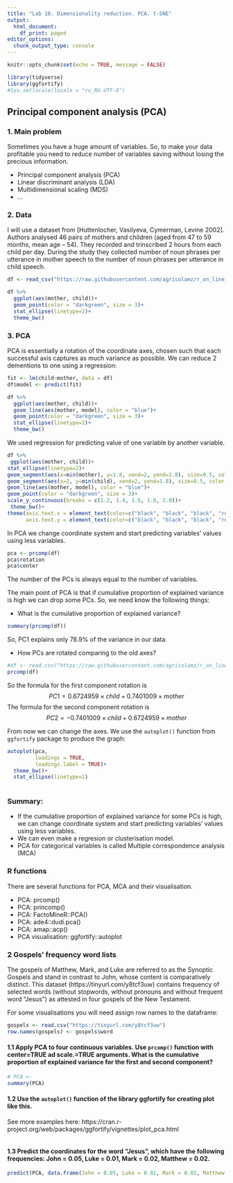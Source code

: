 ```yaml
---
title: "Lab 10. Dimensionality reduction. PCA. t-SNE"
output:
  html_document:
    df_print: paged
editor_options:
  chunk_output_type: console
---
```


```r
knitr::opts_chunk$set(echo = TRUE, message = FALSE)
```

```r
library(tidyverse)
library(ggfortify)
#Sys.setlocale(locale = "ru_RU.UTF-8")
```

## Principal component analysis (PCA)

### 1. Main problem
Sometimes you have a huge amount of variables. So, to make your data profitable you need to reduce number of variables saving without losing the precious information. 

* Principal component analysis (PCA)
* Linear discriminant analysis (LDA)
* Multidimensional scaling (MDS)
* ...

### 2. Data
I will use a dataset from [Huttenlocher, Vasilyeva, Cymerman, Levine 2002]. Authors analysed 46 pairs of mothers and children (aged from 47 to 59 months, mean age -- 54). They recorded and trinscribed 2 hours from each child per day. During the study they collected number of noun phrases per utterance in mother speech to the number of noun phrases per utterance in child speech.
```r
df <- read_csv("https://raw.githubusercontent.com/agricolamz/r_on_line_course_data/master/Huttenlocher_2001.csv")

df %>%
  ggplot(aes(mother, child))+
  geom_point(color = "darkgreen", size = 3)+
  stat_ellipse(linetype=2)+
  theme_bw()
```

### 3. PCA
PCA is essentially a rotation of the coordinate axes, chosen such that each successful axis captures as much variance as possible. We can reduce 2 dementions to one using a regression:

```r
fit <- lm(child~mother, data = df)
df$model <- predict(fit)

df %>%
  ggplot(aes(mother, child))+
  geom_line(aes(mother, model), color = "blue")+
  geom_point(color = "darkgreen", size = 3)+
  stat_ellipse(linetype=2)+
  theme_bw()
```

We used regression for predicting value of one variable by another variable.

```r

df %>%
 ggplot(aes(mother, child))+
stat_ellipse(linetype=2)+
geom_segment(aes(x=min(mother), y=1.8, xend=2, yend=1.8), size=0.5, color = "red", arrow =  arrow(angle = 10, type = "closed", ends = "first"))+
geom_segment(aes(x=2, y=min(child), xend=2, yend=1.8), size=0.5, color = "red", arrow =  arrow(angle = 10, type = "closed"))+
geom_line(aes(mother, model), color = "blue")+
geom_point(color = "darkgreen", size = 3)+
scale_y_continuous(breaks = c(1.2, 1.4, 1.6, 1.8, 2.0))+
 theme_bw()+
theme(axis.text.x = element_text(color=c("black", "black", "black", "red", "black"), size=c(9, 9, 9, 14, 9)),
      axis.text.y = element_text(color=c("black", "black", "black", "red", "black", "black"), size=c(9, 9, 9, 14, 9, 9)))
```

In PCA we change coordinate system and start predicting variables' values using less variables.

```r
pca <- prcomp(df)
pca$rotation
pca$center
```

The number of the PCs is always equal to the number of variables. 

The main point of PCA is that if cumulative proportion of explained variance is high we can drop some PCs. So, we need know the following things:

* What is the cumulative proportion of explained variance?
```r
summary(prcomp(df))
```

So, PC1 explains only 78.9% of the variance in our data.

* How PCs are rotated comparing to the old axes?
```r
#df <- read.csv("https://raw.githubusercontent.com/agricolamz/r_on_line_course_data/master/Huttenlocher_2001.csv")
prcomp(df)
```

So the formula for the first component rotation is
$$PC1 = 0.6724959 \times child + 0.7401009  \times mother$$
The formula for the second component rotation is
$$PC2 = -0.7401009 \times child + 0.6724959  \times mother$$

From now we can change the axes. We use the `autoplot()` function from `ggfortify` package to produce the graph:
```r
autoplot(pca,
         loadings = TRUE,
         loadings.label = TRUE)+
  theme_bw()+
  stat_ellipse(linetype=2)
  
```


### Summary:

* If the cumulative proportion of explained variance for some PCs is high, we can change coordinate system and start predicting variables' values using less variables.
* We can even make a regresion or clusterisation model.
* PCA for categorical variables is called Multiple correspondence analysis (MCA)

### R functions

There are several functions for PCA, MCA and their visualisation.

* PCA: prcomp()
* PCA: princomp()
* PCA: FactoMineR::PCA()
* PCA: ade4::dudi.pca()
* PCA: amap::acp()
* PCA visualisation: ggfortify::autoplot


### 2 Gospels' frequency word lists 

The gospels of Matthew, Mark, and Luke are referred to as the Synoptic Gospels and stand in contrast to John, whose content is comparatively distinct. This dataset (https://tinyurl.com/y8tcf3uw) contains frequency of selected words (without stopwords, without pronouns and without frequent word "Jesus") as attested in four gospels of the New Testament.

For some visualisations you will need assign row names to the dataframe:

```r
gospels <- read.csv("https://tinyurl.com/y8tcf3uw")
row.names(gospels) <- gospels$word
```

#### 1.1 Apply PCA to four continuous variables. Use `prcomp()` function with center=TRUE ad scale.=TRUE arguments. What is the cumulative proportion of explained variance for the first and second component?

```r
# PCA <- 
summary(PCA)
```

#### 1.2 Use the `autoplot()` function of the library ggfortify for creating plot like this. 
See more examples here: https://cran.r-project.org/web/packages/ggfortify/vignettes/plot_pca.html

```r

```

#### 1.3 Predict the coordinates for the word "Jesus", which have the following frequencies: John = 0.05, Luke = 0.01, Mark = 0.02, Matthew = 0.02.

```r
predict(PCA, data.frame(John = 0.05, Luke = 0.01, Mark = 0.02, Matthew = 0.02))
```


